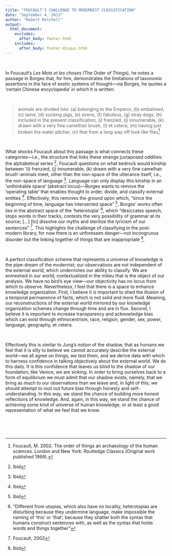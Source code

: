 ```yaml
---
title: "FOUCAULT'S CHALLENGE TO MODERNIST CLASSIFICATION"
date: "September 4, 2013"
author: "Robert Mitchell"
output:
  html_document:
    excludes:
      after_body: footer.html
    includes:
      after_body: footer-disqus.html
---
```


<br>

In Foucault’s _Les Mots et les choses_ (The Order of Things), he notes a passage in Borges that, for him, demonstrates the limitations of taxonomic assertions in the face of exotic systems of thought---via Borges, he quotes a ‘certain Chinese encyclopedia’ in which it is written:

<br>

> <i class="fa fa-quote-left fa-1x"></i> animals are divided into: (a) belonging to the Emperor, (b) embalmed, (c) tame, (d) sucking pigs, (e) sirens, (f) fabulous, (g) stray dogs, (h) included in the present classification, (i) frenzied, (j) innumerable, (k) drawn with a very fine camelhair brush, (l) et cetera, (m) having just broken the water pitcher, (n) that from a long way off look like flies[^1] <i class="fa fa-quote-right fa-1x"></i>

<br>

What shocks Foucault about this passage is what connects these categories—i.e., the structure that links these strange juxtaposed oddities: the alphabetical series [^2].  Foucault questions on what bedrock would kinship between ‘(i) frenzied, (j) innumerable, (k) drawn with a very fine camelhair brush’-animals meet, other than the non-space of the utterance itself; i.e., the non-space of language [^3].  Language can only display this kinship in an ‘unthinkable space’ (abstract locus)—Borges wants to remove the ‘operating table’ that enables thought to order, divide, and classify external entities [^4].  Effectively, this removes the ground upon which, “since the beginning of time, language has intersected space” [^5].  Borges’ works often lies in the abstract space of the ‘heterotopia’ [^6], which “desiccates speech, stops words in their tracks, contests the very possibility of grammar at its source; […] [to] dissolve our myths and sterilize the lyricism of our sentences” [^7].  This highlights the challenge of classifying in the post-modern library, for now there is an unforeseen danger---not incongruous disorder but the linking together of things that are inappropriate [^8].

<br>

A perfect classification scheme that represents a universe of knowledge is the pipe-dream of the modernist; our observations are not independent of the external world, which undermines our ability to classify.  We are enmeshed in our world; contextualized in the milieu that is the object of our analysis.  We have no bird's eye view---our objectivity has no locus from which to observe.  Nevertheless, I feel that there is a space to enhance knowledge organization.  First, I believe it is important to shed the illusion of a temporal permanence of facts, which is not solid and more fluid.  Meaning, our reconstructions of the external world mirrored by our knowledge organization schemes change through time and are in flux.  Second, I believe it is important to increase transparency and acknowledge bias which can exist through ethnocentrism, race, religion, gender, sex, power, language, geography, et cetera.

<br>

Effectively this is similar to Jung's notion of the shadow, that as humans we feel that it is silly to believe we cannot accurately describe the external world---we all agree on things, we test them, and we derive data with which to harness confidence in talking objectively about the external world.  We do this daily.  It is this confidence that leaves us blind to the shadow of our foundation; like Venice, we are sinking.  In order to bring ourselves back to a form of equilibrium we must admit that our shadow exists, namely, that we bring as much to our observations than we leave and, in light of this; we should attempt to root out future bias through honesty and self-understanding.  In this way, we stand the chance of building more honest reflections of knowledge.  And, again, in this way, we stand the chance of achieving some kind of universe of human knowledge, or at least a good representation of what we feel that we know.

<br>
<br>
<br>

[^1]: Foucault, M. 2002. The order of things an archaeology of the human sciences. London and New York: Routledge Classics (Original work published 1966).
[^2]: Ibid
[^3]: Ibid
[^4]: Ibid
[^5]: Ibid
[^6]: "Different from utopias, which also have no locality, heterotopias are disturbing because they undermine language, make impossible the naming of ‘this’ or ‘that’, because they shatter both the syntax that humans construct sentences with, as well as the syntax that holds words and things together"
[^7]: Foucault, 2002
[^8]: Ibid
